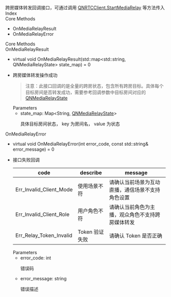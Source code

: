 <link rel="stylesheet" type="text/css" href="https://docs.qnsdk.com/styles/doc-v4-api.css" />
<div class="rtc-doc rtc-doc-page" id="rtc-doc">
<section class="rtc-doc-panel rtc-doc-describe rtc-doc-note">
                跨房媒体转发回调接口，可通过调用 <a href='9446/QNRTCClient#StartMediaRelay'>QNRTCClient.StartMediaRelay</a> 等方法传入</section>
            <div class="rtc-doc-page-wrap">Index</div>
<section class="rtc-doc-panel">
        <div class="rtc-doc-page-title">Core Methods</div>
        <ul class="rtc-doc-catalogue">
                <li><a onClick='document.location.replace(`${document.location.protocol}//${document.location.host}${document.location.pathname}${document.location.search}#OnMediaRelayResult`)'>OnMediaRelayResult</a></li>
                <li><a onClick='document.location.replace(`${document.location.protocol}//${document.location.host}${document.location.pathname}${document.location.search}#OnMediaRelayError`)'>OnMediaRelayError</a></li>
        </ul>
</section>
<div class="rtc-doc-page-wrap">Core Methods</div>
<section class="rtc-doc-panel">
<div class="rtc-doc-page-title rtc-doc-antor" id="OnMediaRelayResult">OnMediaRelayResult</div>
<ul class="rtc-doc-page-container">
        <li class="rtc-doc-sign-signature">virtual void OnMediaRelayResult(std::map&lt;std::string, QNMediaRelayState&gt; state_map) = 0</li>
    </li>
<li class="rtc-doc-page-description">
    <div class="rtc-doc-desc-wrap">
        <p>跨房媒体转发操作成功</p>
    </div>
<section class="rtc-doc-panel rtc-doc-describe-note">
    <blockquote class="blockquote-warning">
    <p>注意：此接口回调的是全量的跨房状态，包含所有跨房目标。具体每个目标房间是否转发成功，需要参考回调参数中目标房间对应的 <a href='11336/QNMediaRelayState'>QNMediaRelayState</a></p>
    </blockquote>
</section>
<div class="rtc-doc-parameters-title">Parameters</div>
<ul class="rtc-doc-parameters">
    <li>
        <div>
            state_map: Map&lt;String, <a href='11336/QNMediaRelayState'>QNMediaRelayState</a>&gt;
        </div>
                <p>具体目标房间状态， key 为房间名， value 为状态</p>
    </li>
</ul>
</li>
</ul>
</section>
<section class="rtc-doc-panel">
<div class="rtc-doc-page-title rtc-doc-antor" id="OnMediaRelayError">OnMediaRelayError</div>
<ul class="rtc-doc-page-container">
        <li class="rtc-doc-sign-signature">virtual void OnMediaRelayError(int error_code, const std::string& error_message) = 0</li>
    </li>
<li class="rtc-doc-page-description">
    <div class="rtc-doc-desc-wrap">
        <p>接口失败回调</p>
    </div>
    <table class="rtc-doc-code-table">
        <thead>
            <tr>
                <th>code</th>
                <th>describe</th>
                <th>message</th>
            </tr>
        </thead>
        <tbody>
                <tr>
                    <td>Err_Invalid_Client_Mode</td>
                    <td>使用场景不符</td>
                    <td>请确认当前场景为互动直播，通信场景不支持角色设置</td>
                </tr>
                <tr>
                    <td>Err_Invalid_Client_Role</td>
                    <td>用户角色不符</td>
                    <td>请确认当前角色为主播，观众角色不支持跨房媒体转发</td>
                </tr>
                <tr>
                    <td>Err_Relay_Token_Invalid</td>
                    <td>Token 验证失败</td>
                    <td>请确认 Token 是否正确</td>
                </tr>
        </tbody>
    </table>
<div class="rtc-doc-parameters-title">Parameters</div>
<ul class="rtc-doc-parameters">
    <li>
        <div>
            error_code: int
        </div>
                <p>错误码</p>
    </li>
    <li>
        <div>
            error_message: string
        </div>
                <p>错误描述</p>
    </li>
</ul>
</li>
</ul>
</section>
</div>


